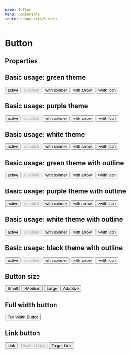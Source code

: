 ```yaml
---
name: Button
menu: Components
route: components/button
---
```



# Button

## Properties

<Props of={Button} />

## Basic usage: green theme

<Playground>
    <DemoBlockWrapper>
        <Button>active</Button>
        <Button disabled>disabled</Button>
        <Button showSpinner>with spinner</Button>
        <Button showArrow>with arrow</Button>
        <Button iconLeft=<Balance />>with icon</Button>
    </DemoBlockWrapper>
</Playground>

## Basic usage: purple theme

<Playground>
    <DemoBlockWrapper>
        <Button theme="purple">active</Button>
        <Button theme="purple" disabled>disabled</Button>
        <Button theme="purple" showSpinner>with spinner</Button>
        <Button theme="purple" showArrow>with arrow</Button>
        <Button theme="purple" iconLeft=<Balance />>with icon</Button>
    </DemoBlockWrapper>
</Playground>

## Basic usage: white theme

<Playground>
    <DemoBlockWrapper>
        <Button theme="white">active</Button>
        <Button theme="white" disabled>disabled</Button>
        <Button theme="white" showSpinner>with spinner</Button>
        <Button theme="white" showArrow>with arrow</Button>
        <Button theme="white" iconLeft=<Balance />>with icon</Button>
    </DemoBlockWrapper>
</Playground>


## Basic usage: green theme with outline

<Playground>
    <DemoBlockWrapper>
        <Button type="outline">active</Button>
        <Button type="outline" disabled>disabled</Button>
        <Button type="outline" showSpinner>with spinner</Button>
        <Button type="outline" showArrow>with arrow</Button>
        <Button type="outline" iconLeft=<Balance />>with icon</Button>
    </DemoBlockWrapper>
</Playground>

## Basic usage: purple theme with outline

<Playground>
    <DemoBlockWrapper>
        <Button type="outline" theme="purple">active</Button>
        <Button type="outline" theme="purple" disabled>disabled</Button>
        <Button type="outline" theme="purple" showSpinner>with spinner</Button>
        <Button type="outline" theme="purple" showArrow>with arrow</Button>
        <Button type="outline" theme="purple" iconLeft=<Balance />>with icon</Button>
    </DemoBlockWrapper>
</Playground>

## Basic usage: white theme with outline

<Playground>
    <DemoBlockWrapper>
        <Button type="outline" theme="white">active</Button>
        <Button type="outline" theme="white" disabled>disabled</Button>
        <Button type="outline" theme="white" showSpinner>with spinner</Button>
        <Button type="outline" theme="white" showArrow>with arrow</Button>
        <Button type="outline" theme="white" iconLeft=<Balance />>with icon</Button>
    </DemoBlockWrapper>
</Playground>

## Basic usage: black theme with outline

<Playground>
    <DemoBlockWrapper customStyles={{
        backgroundColor: '#333333'
    }}>
        <Button type="outline" theme="black">active</Button>
        <Button type="outline" theme="black" disabled>disabled</Button>
        <Button type="outline" theme="black" showSpinner>with spinner</Button>
        <Button type="outline" theme="black" showArrow>with arrow</Button>
        <Button type="outline" theme="black" iconLeft=<Balance />>with icon</Button>
    </DemoBlockWrapper>
</Playground>

## Button size

<Playground>
    <DemoBlockWrapper>
        <Button sizeAll="small" showArrow>Small</Button>
        <Button sizeAll="medium" iconLeft=<Balance />>Medium</Button>
        <Button sizeAll="large">Large</Button>
        <Button sizeDesktop="large" sizeTablet="medium" sizeMobile="small" showArrow>Adaptive</Button>
    </DemoBlockWrapper>
</Playground>

## Full width button

<Playground>
    <DemoBlockWrapper customStyles={{ gridTemplateColumns: '1fr' }}>
        <Button fullWidth>Full Width Button</Button>
    </DemoBlockWrapper>
</Playground>

## Link button

<Playground>
    <DemoBlockWrapper>
        <Button href="#">Link</Button>
        <Button href="#" disabled>Disabled Link</Button>
        <Button href="#" target="_blank">Target Link</Button>
    </DemoBlockWrapper>
</Playground>
